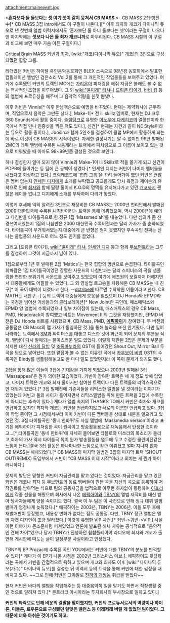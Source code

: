 attachment:mainevent.jpg

>'''혼자보다 둘 둘보다는 셋 여기 셋이 같이 뭉쳐서 CB MASS '''
>- CB MASS 2집 행진 中[* CB MASS 3집 Intro에서도 이 구절이 나온다.][* 이후 최자와 개코가 다이나믹 듀오로 낸 첫번째 앨범 이력서에서도 '혼자보단 둘 아니 둘보다는 셋'이라는 구절이 나오나 맨 마지막에는 '''셋보다 나은 둘 최자 개코니까'''로 마무리된다. CB MASS 시절의 이 구절과 비교해 보면 매우 가슴 아픈 구절이다.]

Critical Brain MASS
커빈과 [[최자]], [wiki:"개코(다이나믹 듀오)" 개코]의 3인으로 구성되'''었'''던 힙합 그룹.

리더였던 커빈은 하이텔 흑인음악동호회인 BLEX 소속으로 98년경 동호회에서 발표한 컴필레이션 앨범인 검은소리 Vol.2를 통해 그 개인적인 작업물들을 보여주고 있었다. 여기에 수록됐던 커빈의 트랙인 MC에는 [[가리온]]이 피처링을 해줘 지금은 볼래도 볼 수 없는 역사적인 조합을 이루어냈다. 그 외 [[wiki:"윤미래" 타샤]]나 [[드렁큰 타이거]], [[바비 킴]] 등의 앨범에 프로듀싱을 해주며 그 음악적 역량을 한껏 뽐냈다.

이후 커빈은 Vinnie[* 이후 한남잭슨으로 예명을 바꾸었다. 현재는 제약회사에 근무하며, 직업으로서 음악은 그만둔 상태.], Make-1[* 전 ill skillz 멤버로, 현재는 DJ 크루 360 Sounds에서 활동 중이다. [[슬램덩크]]로 유명한 [[이노우에 다케히코]]의 열혈팬이라 한국에서 직접 만나 인증샷을 찍은 적도 있다.], 신건[* 현재는 자건과 같이 NE Style이라는 듀오로 활동 중이다.], Joosin과 함께 5인조를 결성하여 클럽 MP에서 활동하게 되는데 바로 이것이 CB MASS의 시작이었다. 자세한 결성시기는 알 수 없지만 99년 발매된 2MC의 데뷔 앨범에 수록된 싸움개라는 트랙에서 피처링으로 그 이름이 보이고 있는 것으로 미뤄봤을 때 아마도 98~99년쯤 결성된 것으로 보인다.

허나 결성한지 얼마 되지 않아 Vinnie와 Make-1이 Ill Skillz로 적을 옮기게 되고 신건이 PDPB에 들어가는 등 팀에 큰 공백이 생겼다.[* 인세인 디지는 커빈이 나머지 멤버들을 내쳤다고 회상하고 있다.] 크림레코드에 '힙합 그룹'을 꾸려 들어가야 했던 커빈은 괜찮은 멤버 없는지 [[인세인 디지]]에게 소개를 부탁했고 공교롭게도 당시 육점과 제이슨의 유학으로 인해 [[최자]]와 함께 딸랑 둘이서 K.O.D의 명맥을 유지해나가고 있던 [[개코]]까지 괜찮은 레이블 없냐고 디지에게 소개를 부탁하며 다리가 놓였다.

이렇게 후세에 익히 알려진 3인조로 재정비한 CB MASS는 2000년 천리안에서 발매된 2000 대한민국에 수록된 나침반이라는 트랙을 통해 데뷔했으며, 역시 2000년에 예의 그 나침반을 타이틀곡으로 한 정규 1집 'Massmediah'를 내놓았다. 다만 심의가 좀 신경쓰여서였는지 1집의 나침반은 2000 대한민국 수록버전과는 달리 가사가 좀 순화되었다. 타이틀곡이 무거워서였는지 대중에게 큰 반향은 얻지 못했지만 후속곡인 진짜는 신나는 클럽풍의 사운드로 어느 정도 인기를 끌었다.

그리고 [드렁큰 타이거], [[wiki:"윤미래" 타샤]], [[인세인 디지]] 등과 함께 [[무브먼트]]라는 크루를 결성하여 그것이 지금까지 남아 있다.

1집으로부터 1년 후 발매된 2집 'Matics'는 한국 힙합의 명반으로 손꼽힌다. 타이틀곡인 휘파람은 1집 타이틀곡이었던 강렬한 사운드의 나침반과는 달리 스피너스의 곡을 샘플링한 편안한 분위기의 사운드를 보여주고 있었으며 여기에 애즈원의 보컬까지 더해지면서 대중들에게도 어필할 수 있었다. 그 외 영실업 로고송을 차용해온 CB MASS는 내 친구[* 이 곡이 대박이 터졌다고 한다. --[[dctribe]]에 따르면 수학학원 이름이라고 한다. CB MATH는 내친구--] 등의 트랙이 대중들에게 호응을 얻었으며 DJ Honda와 EPMD라는 국경을 넘어선 거성들과의 콜러보레이션[* New Joint란 곡인데, 매스매틱스와 EPMD 양 앨범에 수록되었으나 일부 차이점이 있는데, 매스매틱스의 경우 CB Mass, PMD, Headcrack이 참여했고 비트는 Movement III의 그것을 재탕했지만, EPMD 버전은 DJ Honda 비트를 사용했으며, CB Mass, PMD, '''[[에픽하이]]'''가 참여했다. 두 버전의 공통점은 CB Mass의 랩 가사가 동일하단 것.]을 통해 놀라움 또한 안겨줬다. 다만 일어나라라는 트랙에서 [[SM]]과 싸이더스를 대놓고 디스한 것이 화근이 되어 문제의 부분을 삭제, 앨범이 다시 발매되는 불미스러운 일도 있었다. 이렇게 재판된 2집은 문제의 부분을 삭제한 대신 [[신라의 달밤]] 및 [[조폭마누라]]의 OST에 들어갔던 Shout Out, Mirror Ball 두 곡을 덤으로 넣어놨다. 또한 얕잡아 볼 수 없는 이유란 곡에서 [[카우보이 비밥]] OST의 수록곡인 Bindy를 샘플링해놓고도 한 마디 말도 없었던지라 이 쪽이 문제가 되기도 했다.

2집을 통해 많은 이들이 3집에 기대감을 가지게 되었으나 2003년 발매된 3집 'Massappeal'은 뭔가 의아한 모습이었다. 커빈이 참여한 트랙은 세 개 정도 밖에 없었고, 나머지 트랙은 개코와 최자 둘이서만 참여한 트랙이나 다른 트랙들의 리믹스곡으로만 채워져 있었다.[* 3집 발매전에 기존곡들을 리믹스한 앨범을 낼 것이라는 이야기가 있었는데 커빈과 둘의 사이가 틀어지면서 리믹스앨범을 위해 만든 트랙을 3집에 수록한 게 아니냐는 추측이 있다.] 게다가 앨범 속지의 THANKS TO에서 커빈은 최자와 개코를 언급하고 있지만 최자와 개코는 커빈을 언급하지않고 서로의 이름만 언급하고 있다. 3집이 작업 중이던 그 시점에서부터 이미 커빈이 다른 멤버들을 상대로 내분을 일으키고 있었던 것. 3집 타이틀곡인 '동네 한바퀴'도 사실 앨범에 'Massmedia version'이라고 표기된 에픽하이가 피쳐링한 곡이 원곡이고 방송활동용으로 재녹음해서 탄생한 것이라고...[* 타이틀곡인 '동네 한바퀴'에 자세히 들어보면 타블로와 미쓰라의 목소리가 들리고,최자의 가사 역시 타이틀곡 쪽이 뭔가 방송활동을 염두에 두고 수정한 클린버전같은 느낌이 든다.]결국 3집 활동은 하나마나한 느낌으로 잠깐 이뤄졌고 얼마 지나지 않아 CB MASS는 해체되었다.[* CB MASS의 마지막 앨범인 3집의 마지막 트랙 'SHOUT OUT(REMIX) 도입부에서 커빈이 "CB MASS 이제 시작"이라고 외치는 게 뭔가 아이러니하다.]

문제의 발단은 맏형인 커빈이 자금관리를 맡고 있다는 것이었다. 자금관리를 맡고 있던 커빈은 개코나 최자 등 무브먼트의 동료 멤버들이 만든 곡을 자신의 곡으로 등록하여 저작권료를 받아먹는 식으로 팀의 공동자금을 법적으로 아무런 하자없이 횡령하여 [[이효리]]에게 각종 선물을 해줬으며 회사에서 나온 [[에픽하이]]와 [[TBNY]]의 앨범 제작비를 대신 받아 당사자들에게 양을 속이기도 했다. 결국 이 두 팀은 이 사건으로 인해 정규 데뷔 앨범 발매가 엄청나게 늦춰졌다.[* 에픽하이는 2003년, TBNY는 2006년. 이들 모두 후에 재발매판이 등장했고, 내용상 변화가 없다는 점도 공통점. 다만, TBNY 정규 앨범은 앨범 자켓 디자인이 조금 달라졌다.] 이것이 유명한 VIP 사건.[* 커빈->귀빈->VIP.] 사실 이런 이야기가 뜬소문처럼 퍼져있었고 언론에 발표된 해체 사유는 공식적으로 "음악적인 견해 차이"였으나 당시 TBNY가 진행하던 힙합플레이야 라디오에 최자와 개코가 출연해 게시판에 떠도는 글이 일정부분 사실이라고 인정했다.

TBNY의 EP Prozac에 수록된 곡인 YOU에서는 커빈에 대한 TBNY의 분노를 만끽할 수 있다[* 게다가 이 EP가 나온 시점은 2002년 크리스마스 이브.]. 에픽하이도 뒷담화라는 곡에서 커빈을 간접적으로 욕하고 있으며 개코와 최자도 이후 [wiki:"다이나믹 듀오(가수)" 다이나믹 듀오]를 결성한 뒤 이력서 등의 트랙을 통해 커빈에 대한 감정을 내비치고 있다. ~~그로 인해 커빈은 그야말로 [[천하의 개쌍놈]] 취급을 받았다~~

현재 커빈은 바다의 앨범을 작업해주는 등 대중음악쪽 일을 맡기도 하면서 직장생활 중인 것으로 알려져 있다.[* 콘트라코 아시아라는 투자회사의 부사장으로 일하고 있다.]

'''커빈의 타락으로 인해 비운의 결말을 맞이했지만, 커빈의 프로듀서로서의 역량이나 하이톤, 미들톤, 로우톤으로 구성됐던 알맞은 밸런스 등 이래저래 버릴 게 없었던 팀이었다. 그 때문에 더욱 아쉬운 것이기도 하고.'''
